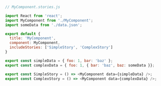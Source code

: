 ```js
// MyComponent.stories.js

import React from 'react';
import MyComponent from './MyComponent';
import someData from './data.json';

export default {
  title: 'MyComponent',
  component: MyComponent,
  includeStories: ['SimpleStory', 'ComplexStory']
}

export const simpleData = { foo: 1, bar: 'baz' };
export const complexData = { foo: 1, { bar: 'baz', baz: someData }};

export const SimpleStory = () => <MyComponent data={simpleData} />;
export const ComplexStory = () => <MyComponent data={complexData} />;
```